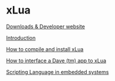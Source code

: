 = xLua =


[http://developer.berlios.de/projects/xlua/ Downloads & Developer website ]

[[introduction | Introduction]]

[[build | How to compile and install xLua]]

[[add_app | How to interface a Dave (tm) app to xLua ]]

[[script_embedded | Scripting Language in embedded systems]]